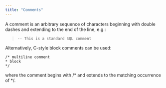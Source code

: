 ```yaml
---
title: "Comments"
---
```


<div id="comments" class="registered_link"></div>


A comment is an arbitrary sequence of characters beginning with double dashes and extending to the end of the line, e.g.:

> `-- This is a standard SQL comment`

Alternatively, C-style block comments can be used:

``` text
/* multiline comment
* block
*/
```

where the comment begins with /* and extends to the matching occurrence of */.
